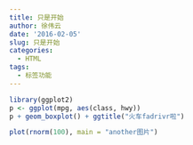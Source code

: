 ```yaml
---
title: 只是开始
author: 徐伟云
date: '2016-02-05'
slug: 只是开始
categories:
  - HTML
tags:
  - 标签功能
---
```


```r
library(ggplot2)
p <- ggplot(mpg, aes(class, hwy))
p + geom_boxplot() + ggtitle("火车fadrivr啦")
```

```r
plot(rnorm(100), main = "another图片")
```

